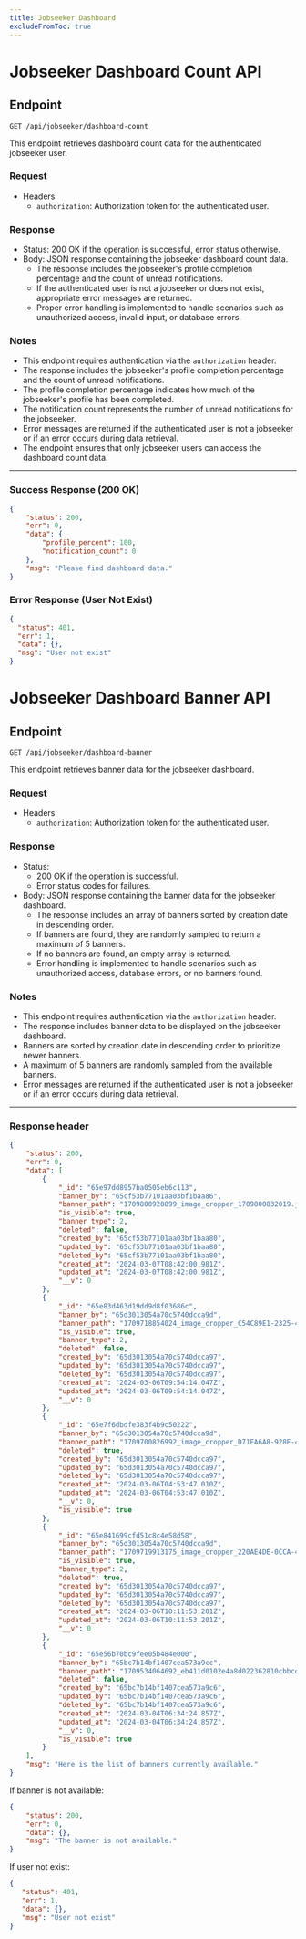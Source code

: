 ```yaml
---
title: Jobseeker Dashboard
excludeFromToc: true
---
```






# Jobseeker Dashboard Count API

## Endpoint

`GET /api/jobseeker/dashboard-count`

This endpoint retrieves dashboard count data for the authenticated jobseeker user.

### Request

- Headers
  - `authorization`: Authorization token for the authenticated user.

### Response

- Status: 200 OK if the operation is successful, error status otherwise.
- Body: JSON response containing the jobseeker dashboard count data.
  - The response includes the jobseeker's profile completion percentage and the count of unread notifications.
  - If the authenticated user is not a jobseeker or does not exist, appropriate error messages are returned.
  - Proper error handling is implemented to handle scenarios such as unauthorized access, invalid input, or database errors.

### Notes

- This endpoint requires authentication via the `authorization` header.
- The response includes the jobseeker's profile completion percentage and the count of unread notifications.
- The profile completion percentage indicates how much of the jobseeker's profile has been completed.
- The notification count represents the number of unread notifications for the jobseeker.
- Error messages are returned if the authenticated user is not a jobseeker or if an error occurs during data retrieval.
- The endpoint ensures that only jobseeker users can access the dashboard count data.

---
### Success Response (200 OK)

```json
{
    "status": 200,
    "err": 0,
    "data": {
        "profile_percent": 100,
        "notification_count": 0
    },
    "msg": "Please find dashboard data."
}
```

### Error Response (User Not Exist)

```json
{
  "status": 401,
  "err": 1,
  "data": {},
  "msg": "User not exist"
}
```





# Jobseeker Dashboard Banner API

## Endpoint

`GET /api/jobseeker/dashboard-banner`

This endpoint retrieves banner data for the jobseeker dashboard.

### Request

- Headers
  - `authorization`: Authorization token for the authenticated user.

### Response

- Status: 
  - 200 OK if the operation is successful.
  - Error status codes for failures.
- Body: JSON response containing the banner data for the jobseeker dashboard.
  - The response includes an array of banners sorted by creation date in descending order.
  - If banners are found, they are randomly sampled to return a maximum of 5 banners.
  - If no banners are found, an empty array is returned.
  - Error handling is implemented to handle scenarios such as unauthorized access, database errors, or no banners found.

### Notes

- This endpoint requires authentication via the `authorization` header.
- The response includes banner data to be displayed on the jobseeker dashboard.
- Banners are sorted by creation date in descending order to prioritize newer banners.
- A maximum of 5 banners are randomly sampled from the available banners.
- Error messages are returned if the authenticated user is not a jobseeker or if an error occurs during data retrieval.

---

### Response header
```json
{
    "status": 200,
    "err": 0,
    "data": [
        {
            "_id": "65e97dd8957ba0505eb6c113",
            "banner_by": "65cf53b77101aa03bf1baa86",
            "banner_path": "1709800920899_image_cropper_1709800832019.jpg",
            "is_visible": true,
            "banner_type": 2,
            "deleted": false,
            "created_by": "65cf53b77101aa03bf1baa80",
            "updated_by": "65cf53b77101aa03bf1baa80",
            "deleted_by": "65cf53b77101aa03bf1baa80",
            "created_at": "2024-03-07T08:42:00.981Z",
            "updated_at": "2024-03-07T08:42:00.981Z",
            "__v": 0
        },
        {
            "_id": "65e83d463d19dd9d8f03686c",
            "banner_by": "65d3013054a70c5740dcca9d",
            "banner_path": "1709718854024_image_cropper_C54C89E1-2325-4C28-8D6B-81CB1FA717D3-2605-000015007F548AF9.jpg",
            "is_visible": true,
            "banner_type": 2,
            "deleted": false,
            "created_by": "65d3013054a70c5740dcca97",
            "updated_by": "65d3013054a70c5740dcca97",
            "deleted_by": "65d3013054a70c5740dcca97",
            "created_at": "2024-03-06T09:54:14.047Z",
            "updated_at": "2024-03-06T09:54:14.047Z",
            "__v": 0
        },
        {
            "_id": "65e7f6dbdfe383f4b9c50222",
            "banner_by": "65d3013054a70c5740dcca9d",
            "banner_path": "1709700826992_image_cropper_D71EA6A8-928E-4069-A6F6-11912CB13BB3-2605-0000049B5CAACE16.jpg",
            "deleted": true,
            "created_by": "65d3013054a70c5740dcca97",
            "updated_by": "65d3013054a70c5740dcca97",
            "deleted_by": "65d3013054a70c5740dcca97",
            "created_at": "2024-03-06T04:53:47.010Z",
            "updated_at": "2024-03-06T04:53:47.010Z",
            "__v": 0,
            "is_visible": true
        },
        {
            "_id": "65e841699cfd51c8c4e58d58",
            "banner_by": "65d3013054a70c5740dcca9d",
            "banner_path": "1709719913175_image_cropper_220AE4DE-0CCA-4449-A583-8EEA7358E229-2605-000015F74950C687.jpg",
            "is_visible": true,
            "banner_type": 2,
            "deleted": true,
            "created_by": "65d3013054a70c5740dcca97",
            "updated_by": "65d3013054a70c5740dcca97",
            "deleted_by": "65d3013054a70c5740dcca97",
            "created_at": "2024-03-06T10:11:53.201Z",
            "updated_at": "2024-03-06T10:11:53.201Z",
            "__v": 0
        },
        {
            "_id": "65e56b70bc9fee05b484e000",
            "banner_by": "65bc7b14bf1407cea573a9cc",
            "banner_path": "1709534064692_eb411d0102e4a8d022362810cbbcd1cd.jpeg",
            "deleted": false,
            "created_by": "65bc7b14bf1407cea573a9c6",
            "updated_by": "65bc7b14bf1407cea573a9c6",
            "deleted_by": "65bc7b14bf1407cea573a9c6",
            "created_at": "2024-03-04T06:34:24.857Z",
            "updated_at": "2024-03-04T06:34:24.857Z",
            "__v": 0,
            "is_visible": true
        }
    ],
    "msg": "Here is the list of banners currently available."
}
```

If banner is not available:

```json
{
    "status": 200,
    "err": 0,
    "data": {},
    "msg": "The banner is not available."
}
```

If user not exist:

```json
{
   "status": 401,
   "err": 1,
   "data": {},
   "msg": "User not exist"
}
```